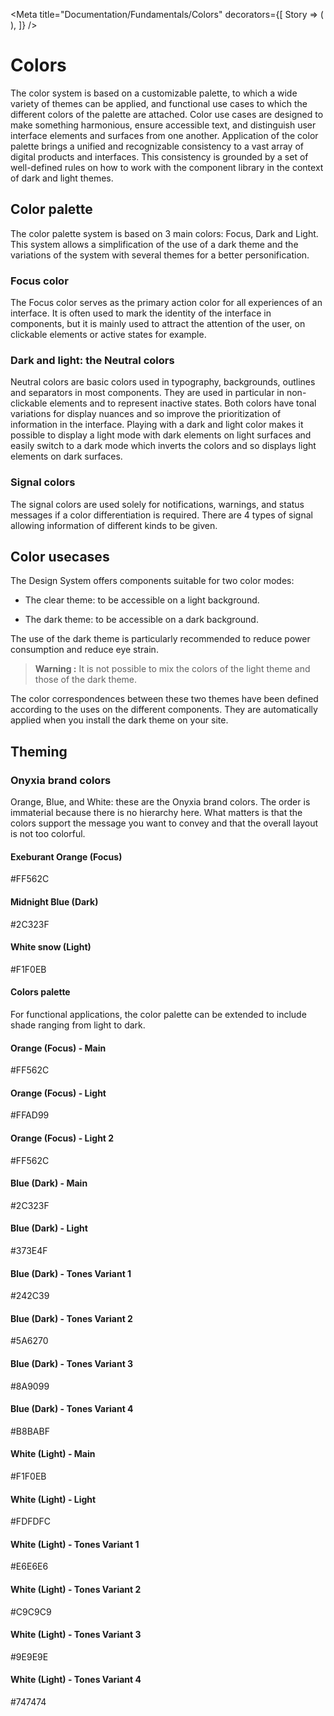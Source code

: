 
<Meta
    title="Documentation/Fundamentals/Colors"
    decorators={[
        Story => (
            <OnyxiaUi darkMode={useDarkMode()}>
                <Story />
            </OnyxiaUi>
        ),
    ]}
/>

# Colors

The color system is based on a customizable palette, to which a wide variety of themes can be applied,
and functional use cases to which the different colors of the palette are attached. Color use cases are designed
to make something harmonious, ensure accessible text, and distinguish user interface elements and surfaces from one another.
Application of the color palette brings a unified and recognizable consistency to a vast array of digital products and interfaces.
This consistency is grounded by a set of well-defined rules on how to work with the component library in the context of dark and light themes.

## Color palette

The color palette system is based on 3 main colors: Focus, Dark and Light.
This system allows a simplification of the use of a dark theme and the variations
of the system with several themes for a better personification.

### Focus color

The Focus color serves as the primary action color for all experiences of an interface.
It is often used to mark the identity of the interface in components, but it is mainly used
to attract the attention of the user, on clickable elements or active states for example.

### Dark and light: the Neutral colors

Neutral colors are basic colors used in typography, backgrounds, outlines and separators in most components.
They are used in particular in non-clickable elements and to represent inactive states.
Both colors have tonal variations for display nuances and so improve the prioritization of information in the interface.
Playing with a dark and light color makes it possible to display a light mode with dark elements on light surfaces
and easily switch to a dark mode which inverts the colors and so displays light elements on dark surfaces.

### Signal colors

The signal colors are used solely for notifications, warnings, and status messages if a color differentiation is required.
There are 4 types of signal allowing information of different kinds to be given.

## Color usecases

The Design System offers components suitable for two color modes:

-   The clear theme: to be accessible on a light background.

-   The dark theme: to be accessible on a dark background.

The use of the dark theme is particularly recommended to reduce power consumption and reduce eye strain.

> **Warning :** It is not possible to mix the colors of the light theme and those of the dark theme.

The color correspondences between these two themes have been defined according to the uses on the different
components. They are automatically applied when you install the dark theme on your site.

## Theming

### Onyxia brand colors

Orange, Blue, and White: these are the Onyxia brand colors.
The order is immaterial because there is no hierarchy here.
What matters is that the colors support the message you want to convey and that the overall layout is not too colorful.

<Canvas>
    <Story name="Onyxia brand colors">
        <div
            className={css({
                "display": "grid",
                "gridTemplateColumns": "repeat(3, 1fr)",
                "gridAutoRows": 20,
                "alignItems": "center",
                "gridGap": 40,
            })}
        >
            <div
                className={css({
                    "height": 40,
                    "marginRight": 20,
                    "backgroundColor": useTheme().colors.palette.focus.main,
                })}
            />
            <h4>Exeburant Orange (Focus)</h4>
            <p>#FF562C</p>
            <div
                className={css({
                    "height": 40,
                    "marginRight": 20,
                    "backgroundColor": useTheme().colors.palette.dark.main,
                })}
            />
            <h4>Midnight Blue (Dark)</h4>
            <p>#2C323F</p>
            <div
                className={css({
                    "height": 40,
                    "marginRight": 20,
                    "backgroundColor": useTheme().colors.palette.light.main,
                })}
            />
            <h4>White snow (Light)</h4>
            <p>#F1F0EB</p>
        </div>
    </Story>
</Canvas>

#### Colors palette

For functional applications, the color palette can be extended to include shade ranging from light to dark.

<Canvas>
    <Story name="Orange Focus color">
        <div
            className={css({
                "display": "grid",
                "gridTemplateColumns": "repeat(3, 1fr)",
                "gridAutoRows": 20,
                "alignItems": "center",
                "gridGap": 40,
            })}
        >
            <div
                className={css({
                    "height": 40,
                    "marginRight": 20,
                    "backgroundColor": useTheme().colors.palette.focus.main,
                })}
            />
            <h4 className={css({})}>Orange (Focus) - Main</h4>
            <p className={css({})}>#FF562C</p>
            <div
                className={css({
                    "height": 40,
                    "marginRight": 20,
                    "backgroundColor": useTheme().colors.palette.focus.light,
                })}
            />
            <h4 className={css({})}>Orange (Focus) - Light</h4>
            <p className={css({})}>#FFAD99</p>
            <div
                className={css({
                    "height": 40,
                    "marginRight": 20,
                    "backgroundColor": useTheme().colors.palette.focus.light2,
                })}
            />
            <h4 className={css({})}>Orange (Focus) - Light 2</h4>
            <p className={css({})}>#FF562C</p>
            <div
                className={css({
                    "height": 40,
                    "marginRight": 20,
                    "backgroundColor": useTheme().colors.palette.dark.main,
                })}
            />
            <h4 className={css({})}>Blue (Dark) - Main</h4>
            <p className={css({})}>#2C323F</p>
            <div
                className={css({
                    "height": 40,
                    "marginRight": 20,
                    "backgroundColor": useTheme().colors.palette.dark.light,
                })}
            />
            <h4 className={css({})}>Blue (Dark) - Light</h4>
            <p className={css({})}>#373E4F</p>
            <div
                className={css({
                    "height": 40,
                    "marginRight": 20,
                    "backgroundColor":
                        useTheme().colors.palette.dark.greyVariant1,
                })}
            />
            <h4 className={css({})}>Blue (Dark) - Tones Variant 1</h4>
            <p className={css({})}>#242C39</p>
            <div
                className={css({
                    "height": 40,
                    "marginRight": 20,
                    "backgroundColor":
                        useTheme().colors.palette.dark.greyVariant2,
                })}
            />
            <h4 className={css({})}>Blue (Dark) - Tones Variant 2</h4>
            <p className={css({})}>#5A6270</p>
            <div
                className={css({
                    "height": 40,
                    "marginRight": 20,
                    "backgroundColor":
                        useTheme().colors.palette.dark.greyVariant3,
                })}
            />
            <h4 className={css({})}>Blue (Dark) - Tones Variant 3</h4>
            <p className={css({})}>#8A9099</p>
            <div
                className={css({
                    "height": 40,
                    "marginRight": 20,
                    "backgroundColor":
                        useTheme().colors.palette.dark.greyVariant4,
                })}
            />
            <h4 className={css({})}>Blue (Dark) - Tones Variant 4</h4>
            <p className={css({})}>#B8BABF</p>
            <div
                className={css({
                    "height": 40,
                    "marginRight": 20,
                    "backgroundColor": useTheme().colors.palette.light.main,
                })}
            />
            <h4 className={css({})}>White (Light) - Main</h4>
            <p className={css({})}>#F1F0EB</p>
            <div
                className={css({
                    "height": 40,
                    "marginRight": 20,
                    "backgroundColor": useTheme().colors.palette.light.light,
                })}
            />
            <h4 className={css({})}>White (Light) - Light</h4>
            <p className={css({})}>#FDFDFC</p>
            <div
                className={css({
                    "height": 40,
                    "marginRight": 20,
                    "backgroundColor":
                        useTheme().colors.palette.light.greyVariant1,
                })}
            />
            <h4 className={css({})}>White (Light) - Tones Variant 1</h4>
            <p className={css({})}>#E6E6E6</p>
            <div
                className={css({
                    "height": 40,
                    "marginRight": 20,
                    "backgroundColor":
                        useTheme().colors.palette.light.greyVariant2,
                })}
            />
            <h4 className={css({})}>White (Light) - Tones Variant 2</h4>
            <p className={css({})}>#C9C9C9</p>
            <div
                className={css({
                    "height": 40,
                    "marginRight": 20,
                    "backgroundColor":
                        useTheme().colors.palette.light.greyVariant3,
                })}
            />
            <h4 className={css({})}>White (Light) - Tones Variant 3</h4>
            <p className={css({})}>#9E9E9E</p>
            <div
                className={css({
                    "height": 40,
                    "marginRight": 20,
                    "backgroundColor":
                        useTheme().colors.palette.light.greyVariant4,
                })}
            />
            <h4 className={css({})}>White (Light) - Tones Variant 4</h4>
            <p className={css({})}>#747474</p>
        </div>
    </Story>
</Canvas>
